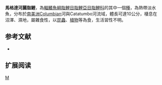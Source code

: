 {{Speciesbox 
| taxon = Astyanax magdalenae
| status = NE
| status_system = IUCN3.1
| authority =  [[Eigenmann|Eigenmann]] & [[Henn|Henn]], 1916
| synonyms = *''Zygogaster magdalenae''<br /><small>Eigenmann & Henn, 1916</small>
}}
'''馬格達河麗脂鯉'''，為[[輻鰭魚綱|輻鰭魚綱]][[脂鯉目|脂鯉目]][[脂鯉亞目|脂鯉亞目]][[脂鯉科|脂鯉科]]的其中一個[[種|種]]，為熱帶淡水魚，分布於[[南美洲|南美洲]]Columbian河與Catatumbo河流域，體長可達10公分，棲息在沼澤、濕地，屬雜食性，以[[昆蟲|昆蟲]]、[[植物|植物]]等為食，生活習性不明。

==参考文献==
{{refbegin}}
*{{FishBase_species|genus=Astyanax|species=magdalenae|year=2013|month=11}}
{{refend}}

== 扩展阅读 ==
{{refbegin}}
{{wikispecies-inline|Astyanax magdalenae|馬格達河麗脂鯉}}
{{refend}}
{{Taxonbar|from=Q6421041}}

[[Category:麗脂鯉屬|M]]


{{魚類小作品}}